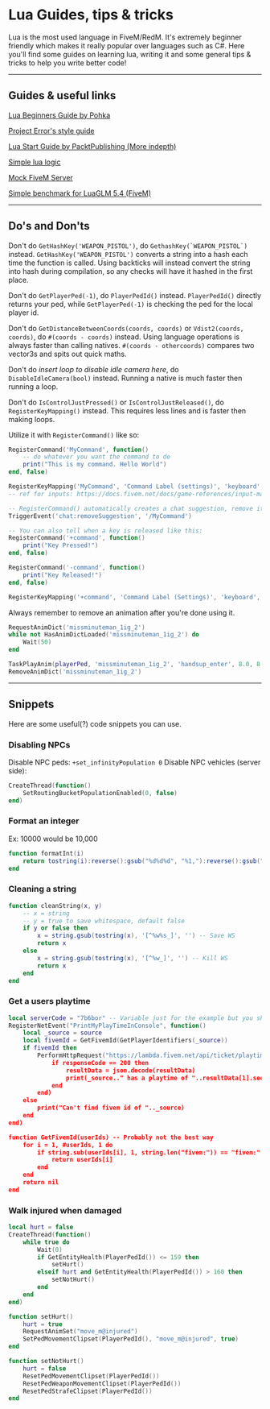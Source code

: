 # Lua Guides, tips & tricks

Lua is the most used language in FiveM/RedM. It's extremely beginner friendly which makes it really popular over languages such as C#. Here you'll find some guides on learning lua, writing it and some general tips & tricks to help you write better code!

---

## Guides & useful links

[Lua Beginners Guide by Pohka](https://github.com/pohka/Lua-Beginners-Guide)

[Project Error's style guide](https://github.com/project-error/fivem-lua-style)

[Lua Start Guide by PacktPublishing (More indepth)](https://github.com/PacktPublishing/Lua-Quick-Start-Guide)

[Simple lua logic](https://www.jdoodle.com/ia/fpm)

[Mock FiveM Server](https://github.com/antonstjernquist/fivem-mock-server)

[Simple benchmark for LuaGLM 5.4 (FiveM)](https://gist.github.com/thelindat/939fb0aef8b80a077f76f1a850b2a53d)

---

## Do's and Don'ts

Don't do `GetHashKey('WEAPON_PISTOL')`, do ``GethashKey(`WEAPON_PISTOL`)`` instead. `GetHashKey('WEAPON_PISTOL')` converts a string into a hash each time the function is called. Using backticks will instead convert the string into hash during compilation, so any checks will have it hashed in the first place.

Don't do `GetPlayerPed(-1)`, do `PlayerPedId()` instead. `PlayerPedId()` directly returns your ped, while `GetPlayerPed(-1)` is checking the ped for the local player id. 

Don't do `GetDistanceBetweenCoords(coords, coords)` or `Vdist2(coords, coords)`, do `#(coords - coords)` instead. Using language operations is always faster than calling natives. `#(coords - othercoords)` compares two vector3s and spits out quick maths.

Don't do *insert loop to disable idle camera here*, do `DisableIdleCamera(bool)` instead. Running a native is much faster then running a loop.

Don't do `IsControlJustPressed()` or `IsControlJustReleased()`, do `RegisterKeyMapping()` instead. This requires less lines and is faster then making loops.

Utilize it with `RegisterCommand()` like so:

```lua
RegisterCommand('MyCommand', function()
    -- do whatever you want the command to do
    print("This is my command. Hello World")
end, false)

RegisterKeyMapping('MyCommand', 'Command Label (settings)', 'keyboard', 'F')
-- ref for inputs: https://docs.fivem.net/docs/game-references/input-mapper-parameter-ids/

-- RegisterCommand() automatically creates a chat suggestion, remove it by doing this:
TriggerEvent('chat:removeSuggestion', '/MyCommand')

-- You can also tell when a key is released like this:
RegisterCommand('+command', function()
    print("Key Pressed!")
end, false)

RegisterCommand('-command', function()
    print("Key Released!")
end, false)

RegisterKeyMapping('+command', 'Command Label (Settings)', 'keyboard', 'F')
```


Always remember to remove an animation after you're done using it.

```lua
RequestAnimDict('missminuteman_1ig_2')
while not HasAnimDictLoaded('missminuteman_1ig_2') do
    Wait(50)
end

TaskPlayAnim(playerPed, 'missminuteman_1ig_2', 'handsup_enter', 8.0, 8.0, -1, 50, 0, false, false, false)
RemoveAnimDict('missminuteman_1ig_2')
```

---

## Snippets
Here are some useful(?) code snippets you can use.

### Disabling NPCs
Disable NPC peds: `+set_infinityPopulation 0`
Disable NPC vehicles (server side):
```lua
CreateThread(function()
    SetRoutingBucketPopulationEnabled(0, false)
end)
```

### Format an integer

Ex: 10000 would be 10,000
```lua
function formatInt(i)
    return tostring(i):reverse():gsub("%d%d%d", "%1,"):reverse():gsub("^,", "")
end
```

### Cleaning a string
```lua
function cleanString(x, y)
    -- x = string
    -- y = true to save whitespace, default false
    if y or false then
        x = string.gsub(tostring(x), '[^%w%s_]', '') -- Save WS
        return x
    else
        x = string.gsub(tostring(x), '[^%w_]', '') -- Kill WS
        return x
    end
end
```

### Get a users playtime
```lua
local serverCode = "7b6bor" -- Variable just for the example but you should set the server code directly in the URL
RegisterNetEvent("PrintMyPlayTimeInConsole", function()
    local _source = source
    local fivemId = GetFivemId(GetPlayerIdentifiers(_source))
    if fivemId then
        PerformHttpRequest("https://lambda.fivem.net/api/ticket/playtimes/%22..serverCode..%22?identifiers[]=%22..fivemId, function(responseCode, resultData)
            if responseCode == 200 then
                resultData = json.decode(resultData)
                print(_source.." has a playtime of "..resultData[1].seconds.." seconds!")
            end
        end)
    else
        print("Can't find fivem id of ".._source)
    end
end)

function GetFivemId(userIds) -- Probably not the best way
    for i = 1, #userIds, 1 do
        if string.sub(userIds[i], 1, string.len("fivem:")) == "fivem:" then
            return userIds[i]
        end
    end
    return nil
end
```

### Walk injured when damaged
```lua
local hurt = false
CreateThread(function()
    while true do
        Wait(0)
        if GetEntityHealth(PlayerPedId()) <= 159 then
            setHurt()
        elseif hurt and GetEntityHealth(PlayerPedId()) > 160 then
            setNotHurt()
        end
    end
end)

function setHurt()
    hurt = true
    RequestAnimSet("move_m@injured")
    SetPedMovementClipset(PlayerPedId(), "move_m@injured", true)
end

function setNotHurt()
    hurt = false
    ResetPedMovementClipset(PlayerPedId())
    ResetPedWeaponMovementClipset(PlayerPedId())
    ResetPedStrafeClipset(PlayerPedId())
end
```